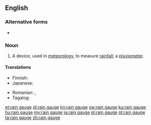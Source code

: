 ==English==

===Alternative forms===
* {{l|en|rain gage}} {{qualifier|USA}}

===Noun===
{{wikipedia}}
{{en-noun}}

# A device, used in [[meteorology]], to measure [[rainfall]]; a [[pluviometer]].

====Translations====
{{trans-top|device to measure rainfall}}
* Finnish: {{t+|fi|sademittari}}
* Japanese: {{t+|ja|雨量計|tr=うりょうけい, uryōkei|sc=Jpan}}
{{trans-mid}}
* Romanian: {{t+|ro|pluviometru}}, {{t+|ro|udometru}}
* Tagalog: {{t|tl|ulansukod}}
{{trans-bottom}}

[[et:rain gauge]]
[[id:rain gauge]]
[[kn:rain gauge]]
[[sw:rain gauge]]
[[ku:rain gauge]]
[[hu:rain gauge]]
[[my:rain gauge]]
[[ja:rain gauge]]
[[pl:rain gauge]]
[[pt:rain gauge]]
[[ta:rain gauge]]
[[zh:rain gauge]]